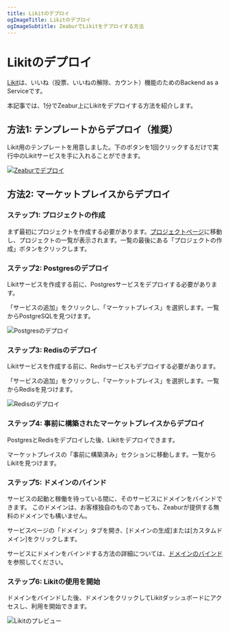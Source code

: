 ```yaml
---
title: Likitのデプロイ
ogImageTitle: Likitのデプロイ
ogImageSubtitle: ZeaburでLikitをデプロイする方法
---
```



# Likitのデプロイ

[Likit](https://github.com/CorrectRoadH/Likit)は、いいね（投票、いいねの解除、カウント）機能のためのBackend as a Serviceです。

本記事では、1分でZeabur上にLikitをデプロイする方法を紹介します。

## 方法1: テンプレートからデプロイ（推奨）

Likit用のテンプレートを用意しました。下のボタンを1回クリックするだけで実行中のLikitサービスを手に入れることができます。

[![Zeaburでデプロイ](https://zeabur.com/button.svg)](https://zeabur.com/templates/KZOLHA?referralCode=CorrectRoadH)

## 方法2: マーケットプレイスからデプロイ

### ステップ1: プロジェクトの作成

まず最初にプロジェクトを作成する必要があります。[プロジェクトページ](https://dash.zeabur.com/projects)に移動し、プロジェクトの一覧が表示されます。一覧の最後にある「プロジェクトの作成」ボタンをクリックします。

### ステップ2: Postgresのデプロイ

Likitサービスを作成する前に、Postgresサービスをデプロイする必要があります。

「サービスの追加」をクリックし、「マーケットプレイス」を選択します。一覧からPostgreSQLを見つけます。

![Postgresのデプロイ](/marketplace/likit/likit-postgres.png)

### ステップ3: Redisのデプロイ

Likitサービスを作成する前に、Redisサービスもデプロイする必要があります。

「サービスの追加」をクリックし、「マーケットプレイス」を選択します。一覧からRedisを見つけます。

![Redisのデプロイ](/marketplace/likit/likit-redis.png)

### ステップ4: 事前に構築されたマーケットプレイスからデプロイ

PostgresとRedisをデプロイした後、Likitをデプロイできます。

マーケットプレイスの「事前に構築済み」セクションに移動します。一覧からLikitを見つけます。

### ステップ5: ドメインのバインド

サービスの起動と稼働を待っている間に、そのサービスにドメインをバインドできます。
このドメインは、お客様独自のものであっても、Zeaburが提供する無料のドメインでも構いません。

サービスページの「ドメイン」タブを開き、[ドメインの生成]または[カスタムドメイン]をクリックします。

サービスにドメインをバインドする方法の詳細については、[ドメインのバインド](/deploy/domain-binding)を参照してください。

### ステップ6: Likitの使用を開始

ドメインをバインドした後、ドメインをクリックしてLikitダッシュボードにアクセスし、利用を開始できます。

![Likitのプレビュー](/marketplace/likit/likit.png)